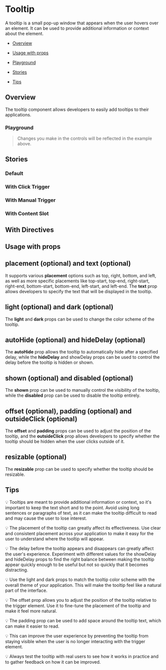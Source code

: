 
<Meta of={TooltipStories} />

# Tooltip

A tooltip is a small pop-up window that appears when the user hovers over an element. It can be used to provide additional information or context about the element.

- [Overview](#overview)

- [Usage with props](#usage)

- [Playground](#playground)

- [Stories](#stories)

- [Tips](#tips)

## Overview <a id="overview" />

The tooltip component allows developers to easily add tooltips to their applications.

<Canvas>
  <Story of={TooltipStories.Overview} />
</Canvas>

### Playground <a id="playground" />

> Changes you make in the controls will be reflected in the example above.

<Controls
  of={TooltipStories.Overview}
  exclude={/^(trigger|content|click|on.*)/}
/>

## Stories <a id="stories" />

### Default

<Canvas>
  <Story of={TooltipStories.Default} />
</Canvas>

### With Click Trigger

<Canvas>
  <Story of={TooltipStories.WithClickTrigger} />
</Canvas>

### With Manual Trigger

<Canvas>
  <Story of={TooltipStories.WithManualTrigger} />
</Canvas>

### With Content Slot

<Canvas>
  <Story of={TooltipStories.WithContentSlot} />
</Canvas>

## With Directives

<Canvas>
  <Story of={TooltipStories.WithDirectives} />
</Canvas>

## Usage with props <a id="usage" />

## placement (optional) and text (optional)

It supports various **placement** options such as top, right, bottom, and left, as well as more specific placements like top-start, top-end, right-start, right-end, bottom-start, bottom-end, left-start, and left-end. The **text** prop allows developers to specify the text that will be displayed in the tooltip.

## light (optional) and dark (optional)

The **light** and **dark** props can be used to change the color scheme of the tooltip.

## autoHide (optional) and hideDelay (optional)

The **autoHide** prop allows the tooltip to automatically hide after a specified delay, while the **hideDelay** and showDelay props can be used to control the delay before the tooltip is hidden or shown.

## shown (optional) and disabled (optional)

The **shown** prop can be used to manually control the visibility of the tooltip, while the **disabled** prop can be used to disable the tooltip entirely.

## offset (optional), padding (optional) and outsideClick (optional)

The **offset** and **padding** props can be used to adjust the position of the tooltip, and the **outsideClick** prop allows developers to specify whether the tooltip should be hidden when the user clicks outside of it.

## resizable (optional)

The **resizable** prop can be used to specify whether the tooltip should be resizable.

## Tips <a id="tips" />

💡 Tooltips are meant to provide additional information or context, so it's important to keep the text short and to the point. Avoid using long sentences or paragraphs of text, as it can make the tooltip difficult to read and may cause the user to lose interest.

💡 The placement of the tooltip can greatly affect its effectiveness. Use clear and consistent placement across your application to make it easy for the user to understand where the tooltip will appear.

💡 The delay before the tooltip appears and disappears can greatly affect the user's experience. Experiment with different values for the showDelay and hideDelay props to find the right balance between making the tooltip appear quickly enough to be useful but not so quickly that it becomes distracting.

💡 Use the light and dark props to match the tooltip color scheme with the overall theme of your application. This will make the tooltip feel like a natural part of the interface.

💡 The offset prop allows you to adjust the position of the tooltip relative to the trigger element. Use it to fine-tune the placement of the tooltip and make it feel more natural.

💡 The padding prop can be used to add space around the tooltip text, which can make it easier to read.

💡 This can improve the user experience by preventing the tooltip from staying visible when the user is no longer interacting with the trigger element.

💡 Always test the tooltip with real users to see how it works in practice and to gather feedback on how it can be improved.
